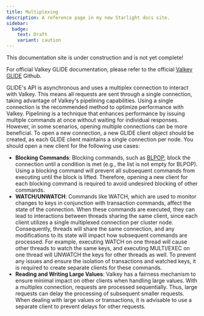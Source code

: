 ```yaml
---
title: Multiplexing
description: A reference page in my new Starlight docs site.
sidebar:
  badge:
    text: Draft
    variant: caution
---
```



<Aside type="caution" title="Work In Progress!">
This documentation site is under construction and is not yet complete!

For official Valkey GLIDE documentation, please refer to the official [Valkey GLIDE](https://github.com/valkey-io/valkey-glide) Github.
</Aside>


GLIDE's API is asynchronous and uses a multiplex connection to interact with Valkey. This means all requests are sent through a single connection, taking advantage of Valkey's pipelining capabilities. Using a single connection is the recommended method to optimize performance with Valkey. Pipelining is a technique that enhances performance by issuing multiple commands at once without waiting for individual responses.
However, in some scenarios, opening multiple connections can be more beneficial. To open a new connection, a new GLIDE client object should be created, as each GLIDE client maintains a single connection per node. You should open a new client for the following use cases:
- **Blocking Commands**: Blocking commands, such as [BLPOP](https://valkey.io/commands/blpop/), block the connection until a condition is met (e.g., the list is not empty for BLPOP). Using a blocking command will prevent all subsequent commands from executing until the block is lifted. Therefore, opening a new client for each blocking command is required to avoid undesired blocking of other commands.
- **WATCH/UNWATCH**: Commands like WATCH, which are used to monitor changes to keys in conjunction with transaction commands, affect the state of the connection. When these commands are executed, they can lead to interactions between threads sharing the same client, since each client utilizes a single multiplexed connection per cluster node. Consequently, threads will share the same connection, and any modifications to its state will impact how subsequent commands are processed. For example, executing WATCH on one thread will cause other threads to watch the same keys, and executing MULTI/EXEC on one thread will UNWATCH the keys for other threads as well. To prevent any issues and ensure the isolation of transactions and watched keys, it is required to create separate clients for these commands.
- **Reading and Writing Large Values**: Valkey has a fairness mechanism to ensure minimal impact on other clients when handling large values. With a multiplex connection, requests are processed sequentially. Thus, large requests can delay the processing of subsequent smaller requests. When dealing with large values or transactions, it is advisable to use a separate client to prevent delays for other requests.
